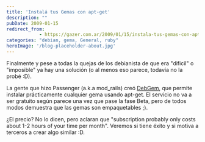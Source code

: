 ```yaml
---
title: 'Instalá tus Gemas con apt-get'
description: ""
pubDate: 2009-01-15
redirect_from: 
            - https://gazer.com.ar/2009/01/15/instala-tus-gemas-con-apt-get/
categories: "debian, gema, General, ruby"
heroImage: '/blog-placeholder-about.jpg'
---
```

Finalmente y pese a todas la quejas de los debianista de que era "dificil" o "imposible" ya hay una solución (o al menos eso parece, todavía no la probé :D).

La gente que hizo Passenger (a.k.a mod_rails) creó [DebGem](http://www.debgem.com/), que permite instalar prácticamente cualquier gema usando apt-get. El servicio no va a ser gratuito según parece una vez que pase la fase Beta, pero de todos modos demuestra que las gemas son empaquetables ;).

¿El precio? No lo dicen, pero aclaran que "subscription probably only costs about 1-2 hours of your time per month". Veremos si tiene éxito y si motiva a terceros a crear algo similar :D.
